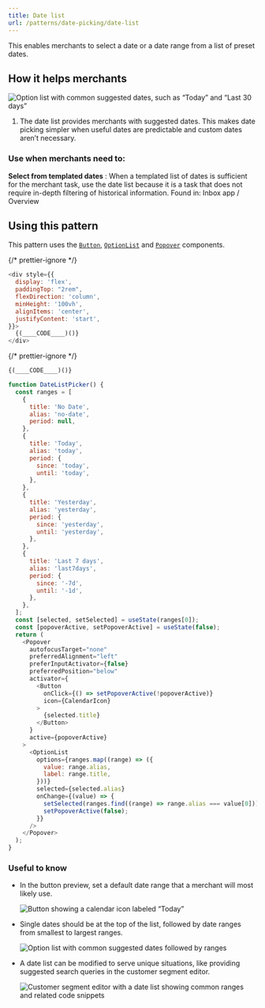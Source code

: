 ```yaml
---
title: Date list
url: /patterns/date-picking/date-list
---
```


This enables merchants to select a date or a date range from a list of preset dates.

<HowItHelps>

## How it helps merchants

![Option list with common suggested dates, such as “Today” and “Last 30 days”](/images/patterns/date-picking/date-list-cover-image.png)

1. The date list provides merchants with suggested dates. This makes date picking simpler when useful dates are predictable and custom dates aren’t necessary.

<DefinitionTable>

### Use when merchants need to:

**Select from templated dates**
: When a templated list of dates is sufficient for the merchant task, use the date list because it is a task that does not require in-depth filtering of historical information. Found in: Inbox app / Overview

</DefinitionTable>
</HowItHelps>
<Usage>

## Using this pattern

This pattern uses the [`Button`](/components/actions/button), [`OptionList`](/components/lists/option-list) and [`Popover`](/components/overlays/popover) components.

{/* prettier-ignore */}
```javascript {"type":"previewContext","for":"example"}
<div style={{
  display: 'flex',
  paddingTop: "2rem",
  flexDirection: 'column',
  minHeight: '100vh',
  alignItems: 'center',
  justifyContent: 'start',
}}>
  {(____CODE____)()}
</div>
```

{/* prettier-ignore */}
```javascript {"type":"sandboxContext","for":"example"}
{(____CODE____)()}
```

```javascript {"type":"livePreview","id":"example","title":"Date picking > Date list"}
function DateListPicker() {
  const ranges = [
    {
      title: 'No Date',
      alias: 'no-date',
      period: null,
    },
    {
      title: 'Today',
      alias: 'today',
      period: {
        since: 'today',
        until: 'today',
      },
    },
    {
      title: 'Yesterday',
      alias: 'yesterday',
      period: {
        since: 'yesterday',
        until: 'yesterday',
      },
    },
    {
      title: 'Last 7 days',
      alias: 'last7days',
      period: {
        since: '-7d',
        until: '-1d',
      },
    },
  ];
  const [selected, setSelected] = useState(ranges[0]);
  const [popoverActive, setPopoverActive] = useState(false);
  return (
    <Popover
      autofocusTarget="none"
      preferredAlignment="left"
      preferInputActivator={false}
      preferredPosition="below"
      activator={
        <Button
          onClick={() => setPopoverActive(!popoverActive)}
          icon={CalendarIcon}
        >
          {selected.title}
        </Button>
      }
      active={popoverActive}
    >
      <OptionList
        options={ranges.map((range) => ({
          value: range.alias,
          label: range.title,
        }))}
        selected={selected.alias}
        onChange={(value) => {
          setSelected(ranges.find((range) => range.alias === value[0]));
          setPopoverActive(false);
        }}
      />
    </Popover>
  );
}
```

</Usage>

### Useful to know

<SideBySide>

- In the button preview, set a default date range that a merchant will most likely use.

  ![Button showing a calendar icon labeled “Today”](/images/patterns/date-picking/date-list-usage-1.png)

- Single dates should be at the top of the list, followed by date ranges from smallest to largest ranges.

  ![Option list with common suggested dates followed by ranges](/images/patterns/date-picking/date-list-usage-2.png)

- A date list can be modified to serve unique situations, like providing suggested search queries in the customer segment editor.

  ![Customer segment editor with a date list showing common ranges and related code snippets](/images/patterns/date-picking/date-list-usage-3.png)

</SideBySide>

